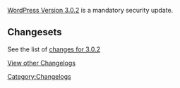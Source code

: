 [[Version_3.0.2|WordPress Version 3.0.2]] is a mandatory security update.

==Changesets==

See the list of [http://core.trac.wordpress.org/query?status=closed&group=resolution&order=priority&milestone=3.0.2&resolution=fixed changes for 3.0.2]


[[WordPress Versions|View other Changelogs]]

[[Category:Changelogs]]